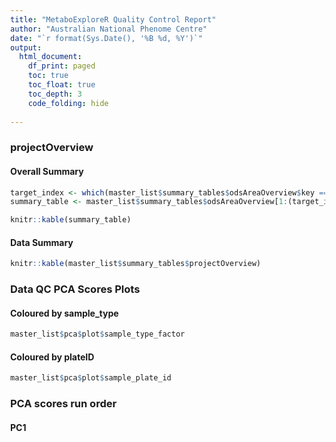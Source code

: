 ```yaml
---
title: "MetaboExploreR Quality Control Report"
author: "Australian National Phenome Centre"
date: "`r format(Sys.Date(), '%B %d, %Y')`"
output:
  html_document:
    df_print: paged
    toc: true
    toc_float: true
    toc_depth: 3
    code_folding: hide
    
---
```


<style>
body {
    position: absolute;
    left: 0px;}
</style>

### projectOverview
#### Overall Summary
```r

target_index <- which(master_list$summary_tables$odsAreaOverview$key == "total.SIL.Int.Stds")
summary_table <- master_list$summary_tables$odsAreaOverview[1:(target_index), ]

knitr::kable(summary_table)
```

#### Data Summary
```r
knitr::kable(master_list$summary_tables$projectOverview)
```

### Data QC PCA Scores Plots {.tabset}
#### Coloured by sample_type
```r
master_list$pca$plot$sample_type_factor
```

#### Coloured by plateID
```r
master_list$pca$plot$sample_plate_id
```

### PCA scores run order {.tabset}
#### PC1
```r
master_list$pca$scoresRunOrder$PC1
```

#### PC2
```r
master_list$pca$scoresRunOrder$PC2
```

#### PC3
```r
master_list$pca$scoresRunOrder$PC3
```

### Target Lipid Control Charts {.tabset .tabset-fade .tabset-dropdown}
control_charts_custom_code_placeholder


### Environment Summary
#### R version
```r
print(master_list$environment$r_version)
```

#### Base packages
```r
print(master_list$environment$base_packages)
```

####User packages
```r
print(master_list$environment$user_packages)
```
